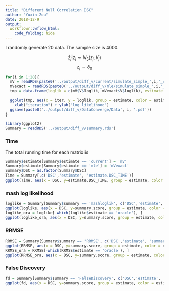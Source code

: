 ```yaml
---
title: "Different Null Correlation DSC"
author: "Yuxin Zou"
date: 2018-12-9
output: 
  workflowr::wflow_html:
    code_folding: hide
---
```


I randomly generate 20 data. The sample size is 4000.

$$
\hat{z}_j|z_j \sim N_{5}(z_j, V_j)
$$
$$
z_j \sim \delta_{0}
$$

```r
for(i in 1:20){
  mV = readRDS(paste0('../output/diff_v/current/simulate_simple_',i,'_current_1.rds'))
  mVexact = readRDS(paste0('../output/diff_v/mle/simulate_simple_',i,'_mle_1.rds'))
  tmp = data.frame(loglik = c(mV$V$loglik, mVexact$V$loglik), estimate = c(rep('mV', length(mV$V$loglik)), rep('mVexact', length(mVexact$V$loglik))), iter = c(1:length(mV$V$loglik), 1:length(mVexact$V$loglik)))
  
  ggplot(tmp, aes(x = iter, y = loglik, group = estimate, color = estimate)) + geom_line() + ggtitle(paste0("Data ", i)) +
    xlab("iteration") + ylab("log likelihood")
  ggsave(paste0('../output/diff_v/DataConverge/Data', i, '.pdf'))
}
```

```r
library(ggplot2)
Summary = readRDS('../output/diff_v/summary.rds')
```

### Time

The total running time for each matrix is
```r
Summary$estimate[Summary$estimate == 'current'] = 'mV'
Summary$estimate[Summary$estimate == 'mle'] = 'mVexact'
Summary$DSC = as.factor(Summary$DSC)
Time = Summary[,c('DSC','estimate', 'estimate.DSC_TIME')]
ggplot(Time, aes(x = DSC, y=estimate.DSC_TIME, group = estimate, color = estimate)) + geom_point()
```


### mash log likelihood

```r
loglike = Summary[Summary$summary == 'mashloglik', c('DSC','estimate', 'summary.score', 'summary')]
ggplot(loglike, aes(x = DSC, y=summary.score, group = estimate, color = estimate)) + geom_point() + ylab('mash log likelihood')
loglike_ora = loglike[-which(loglike$estimate == 'oracle'), ]
ggplot(loglike_ora, aes(x = DSC, y=summary.score, group = estimate, color = estimate)) + geom_point() + ylab('mash log likelihood')
```

### RRMSE

```r
RRMSE = Summary[Summary$summary == 'RRMSE', c('DSC','estimate', 'summary.score', 'summary')]
ggplot(RRMSE, aes(x = DSC, y=summary.score, group = estimate, color = estimate)) + geom_point()+ ylab('RRMSE')
RRMSE_ora = RRMSE[-which(RRMSE$estimate == 'oracle'), ]
ggplot(RRMSE_ora, aes(x = DSC, y=summary.score, group = estimate, color = estimate)) + geom_point()+ ylab('RRMSE')
```

### False Discovery

```r
fd = Summary[Summary$summary == 'FalseDiscovery', c('DSC','estimate', 'summary.score', 'summary')]
ggplot(fd, aes(x = DSC, y=summary.score, group = estimate, color = estimate)) + geom_point() + ylab('False Discovery')
```

